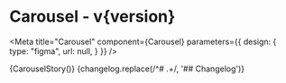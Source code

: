 


<h1>Carousel<span className="text-lg font-normal"> - v{version}</span></h1>

<Meta title="Carousel" component={Carousel} parameters={{
    design: {
      type: "figma",
      url: null,
    }
  }} />

<Canvas withSource="none">
  <Story name="Carousel">
    {CarouselStory()}
  </Story>
</Canvas>

<ArgsTable />

<Description>
  {changelog.replace(/^# .+/, '## Changelog')}
</Description>

